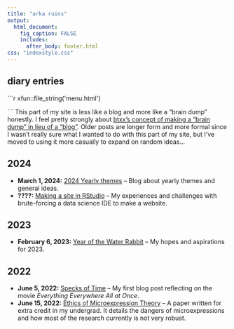 ```yaml
---
title: "arka ruins"
output: 
  html_document:
    fig_caption: FALSE
    includes:
      after_body: footer.html
css: "indexstyle.css"
---
```


:::{.container}
# diary entries {.tabset .tabset-pills}

```{=html}
```r
xfun::file_string('menu.html')
```
```
This part of my site is less like a blog and more like a "brain dump" honestly. I feel pretty strongly about [ btxx's concept of making a "brain dump" in lieu of a "blog"](https://btxx.org/posts/dump/). Older posts are longer form and more formal since I wasn't really sure what I wanted to do with this part of my site, but I've moved to using it more casually to expand on random ideas...

## 2024
* **March 1, 2024:** [2024 Yearly themes](diary/2024-themes.html) -- Blog about yearly themes and general ideas.
* **????:** [Making a site in RStudio](#) -- My experiences and challenges with brute-forcing a data science IDE to make a website.

## 2023
* **February 6, 2023:** [Year of the Water Rabbit](diary/water-rabbit.html) -- My hopes and aspirations for 2023.

## 2022
* **June 5, 2022:** [Specks of Time](diary/specks-of-time.html) -- My first blog post reflecting on the movie *Everything Everywhere All at Once*.
* **June 15, 2022:** [Ethics of Microexpression Theory](diary/microexpressions.html) -- A paper written for extra credit in my undergrad. It details the dangers of microexpressions and how most of the research currently is not very robust.
:::